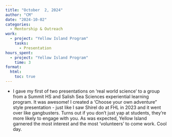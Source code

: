 ```yaml
---
title: "October  2, 2024"
author: "CM"
date: "2024-10-02"
categories:
  - Mentorship & Outreach
work:
  - project: "Yellow Island Program"
    tasks: 
      - Presentation 
hours_spent:
  - project: "Yellow Island Program"
    time: 3
format:
  html:
    toc: true
---
```


- I gave my first of two presentations on 'real world science' to a group from a Summit HS and Salish Sea Sciences experiential learning program. It was awesome! I created a 'Choose your own adventure" style presentation - just like I saw Shirel do at FHL in 2023 and it went over like gangbusters. Turns out if you don't just yap at students, they're more likely to engage with you. As was expected, Yellow Island garnered the most interest and the most 'volunteers' to come work. Cool day.